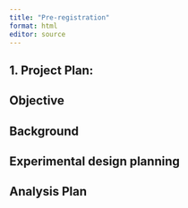 ```yaml
---
title: "Pre-registration"
format: html
editor: source
---
```


## 1. Project Plan:


## Objective


## Background


## Experimental design planning


## Analysis Plan





